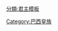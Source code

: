 {{navbox
| name = 巴西皇室
| title = [[巴西皇室]]
| listclass = hlist
| state = {{{state<includeonly>|collapsed</includeonly>}}}

| image = [[File:CoA Empire of Brazil (1870-1889).svg|right|110px]]

| group1 = 先辈
|  list1 =
* [[玛丽亚一世 (葡萄牙)|女王玛丽亚一世]]*
* [[若昂六世|王-皇帝若昂六世]]*
* ''[[西班牙的卡洛塔·华金纳|王-皇后卡洛塔]]''*

| group2 = 第一代
|  list2 =
* [[佩德罗一世 (巴西)|皇帝佩德罗一世]]*
* [[奥地利的玛丽亚·利奥波尔迪纳|皇后利奥波尔迪纳]]*
* [[洛伊希滕贝格的艾米丽|皇后艾米丽]]

| group3 = 第二代
|  list3 =
* [[佩德罗二世 (巴西)|皇帝佩德罗二世]]
* [[两西西里的特雷莎·克里斯蒂娜|皇后特雷莎·克里斯蒂娜]]
* [[瑪麗亞二世 (葡萄牙)|葡萄牙的玛丽亚二世]]*
* [[巴西公主雅努阿里亚|阿奎拉伯爵夫人皇太妹雅努阿里亚]]*
* [[巴西公主保位|公主保拉]]
* [[巴西公主弗兰西斯卡|儒安维尔亲王妃弗兰西斯卡]]
* [[巴西公主玛丽亚·阿梅利亚|公主玛丽亚]]

| group4 = 第三代
|  list4 =
* [[巴西皇太子阿方索|皇太子阿方索]]
* [[巴西皇太子佩德罗·阿方索|皇太子佩德罗]]
* [[伊莎贝尔 (巴西)|皇太女伊莎贝尔]]
* [[奥尔良的加斯东 (欧伯爵)|欧伯爵奥尔良亲王加斯东]]
* [[巴西公主利奥波尔迪纳|萨克森-科堡-哥达亲王妃利奥波尔迪纳]]

| group5 = 第四代
|  list5 =
* [[萨克森-科堡-哥达的亲王佩德罗·奥古斯托|佩德罗·奥古斯托亲王]]
* [[萨克森-科堡-哥达的亲王奥古斯特·利奥波德|奥古斯托·莱奥波尔多亲王]]
* [[萨克森-科堡-哥达的亲王约瑟夫·费迪南德|若泽·费尔南多亲王]]
* [[萨克森-科堡-哥达的亲王路德维希·加斯顿|路易斯·加斯东亲王]]
* [[格朗帕拉亲王阿尔坎塔拉的佩德罗]]
* [[奥尔良-布拉干萨的王子路易斯 (1878–1920)|路易斯王子]]
* ''[[波旁-两西西里的公主玛丽亚·迪葛拉齐亚|玛丽亚公主]]''
* [[奥尔良-布拉干萨的王子安东尼奥·加斯东|安东尼奥·加斯东王子]]

| below = -{*}-代表[[布拉干萨王朝|葡萄牙皇室]]成员

}}<noinclude>
{{collapsible option}}
[[分類:君主模板]]
[[Category:巴西皇族]]
</noinclude>
